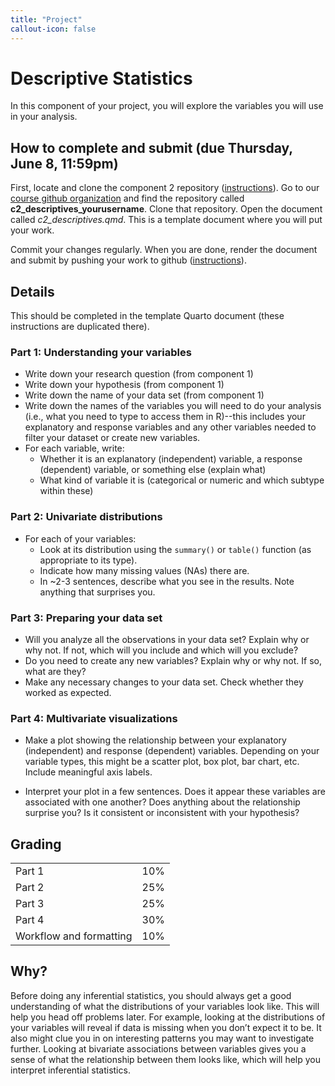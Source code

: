 ```yaml
---
title: "Project"
callout-icon: false
---
```


# Descriptive Statistics {#descriptives}

In this component of your project, you will explore the variables you will use in your analysis.

## How to complete and submit (due Thursday, June 8, 11:59pm)

First, locate and clone the component 2 repository ([instructions](https://soc333-sum23.github.io/computing-clonerepo.html)). Go to our [course github organization](https://github.com/orgs/soc333-sum23/repositories) and find the repository called **c2_descriptives_yourusername**. Clone that repository. Open the document called *c2_descriptives.qmd*. This is a template document where you will put your work.

Commit your changes regularly. When you are done, render the document and submit by pushing your work to github ([instructions](https://soc333-sum23.github.io/computing-clonerepo.html#how-to-commit-and-push-changes)).

## Details

This should be completed in the template Quarto document (these instructions are duplicated there).

### Part 1: Understanding your variables

-   Write down your research question (from component 1)
-   Write down your hypothesis (from component 1)
-   Write down the name of your data set (from component 1)
-   Write down the names of the variables you will need to do your analysis (i.e., what you need to type to access them in R)\--this includes your explanatory and response variables and any other variables needed to filter your dataset or create new variables.
-   For each variable, write:
    -   Whether it is an explanatory (independent) variable, a response (dependent) variable, or something else (explain what)
    -   What kind of variable it is (categorical or numeric and which subtype within these)

### Part 2: Univariate distributions

-   For each of your variables:
    -   Look at its distribution using the `summary()` or `table()` function (as appropriate to its type).
    -   Indicate how many missing values (NAs) there are.
    -   In \~2-3 sentences, describe what you see in the results. Note anything that surprises you.

### Part 3: Preparing your data set

-   Will you analyze all the observations in your data set? Explain why or why not. If not, which will you include and which will you exclude?
-   Do you need to create any new variables? Explain why or why not. If so, what are they?
-   Make any necessary changes to your data set. Check whether they worked as expected.

### Part 4: Multivariate visualizations

-   Make a plot showing the relationship between your explanatory (independent) and response (dependent) variables. Depending on your variable types, this might be a scatter plot, box plot, bar chart, etc. Include meaningful axis labels.

-   Interpret your plot in a few sentences. Does it appear these variables are associated with one another? Does anything about the relationship surprise you? Is it consistent or inconsistent with your hypothesis?

## Grading

|                         |     |
|-------------------------|-----|
| Part 1                  | 10% |
| Part 2                  | 25% |
| Part 3                  | 25% |
| Part 4                  | 30% |
| Workflow and formatting | 10% |

::: callout-tip
## Why?

Before doing any inferential statistics, you should always get a good understanding of what the distributions of your variables look like. This will help you head off problems later. For example, looking at the distributions of your variables will reveal if data is missing when you don't expect it to be. It also might clue you in on interesting patterns you may want to investigate further. Looking at bivariate associations between variables gives you a sense of what the relationship between them looks like, which will help you interpret inferential statistics.
:::
